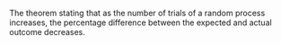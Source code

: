 
The theorem stating that as the number of trials of a random process increases, the percentage difference between the expected and actual outcome decreases.